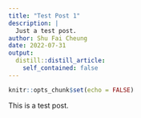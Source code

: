 ```yaml
---
title: "Test Post 1"
description: |
  Just a test post.
author: Shu Fai Cheung
date: 2022-07-31
output:
  distill::distill_article:
    self_contained: false
---
```



```r
knitr::opts_chunk$set(echo = FALSE)
```

This is a test post.